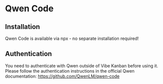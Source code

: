 # Qwen Code

## Installation

Qwen Code is available via npx - no separate installation required!

## Authentication

You need to authenticate with Qwen outside of Vibe Kanban before using it. Please follow the authentication instructions in the official Qwen documentation: https://github.com/QwenLM/qwen-code
